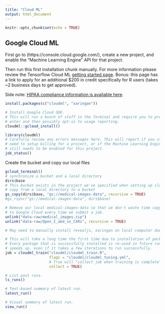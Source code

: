 ```yaml
---
title: "Cloud ML"
output: html_document
---
```


```r
knitr::opts_chunk$set(echo = TRUE)
```

## Google Cloud ML

First go to (https://console.cloud.google.com/), create a new project, and enable the "Machine Learning Engine" API for that project.

Then run this first installation chunk manually. For more information please review
the Tensorflow Cloud ML [getting started page](https://tensorflow.rstudio.com/tools/cloudml/articles/getting_started.html). Bonus: this page has a link to apply for an additional $200 in credit specifically for R users (takes ~2 business days to get approved).

Side note: [HIPAA compliance information is available here](https://cloud.google.com/security/compliance/hipaa/).

```r
install.packages(c("cloudml", "xaringan"))

# Install Google Cloud SDK.
# This will run a bunch of stuff in the Terminal and require you to press
# enter and then possibly opt-in to usage reporting.
cloudml::gcloud_install()

```



```r
library(cloudml)
# Carefully review any errors messages here. This will report if you still
# need to setup billing for a project, or if the Machine Learning Engine API
# still needs to be enabled for this project.
job_status()

```

Create the bucket and copy our local files

```r
gcloud_terminal()
# synchronize a bucket and a local directory
dirs$base
# This bucket exists in the project we've specified when setting up cloudml
# copy from a local directory to a bucket
gs_copy(dirs$base, "gs://medical-images-data", recursive = TRUE)
#gs_rsync("gs://medical-images-data", dirs$base)

# Remove our local medical-images-data so that we don't waste time copying it
# to Google Cloud every time we submit a job.
unlink("data-raw/medical_images.zip")
unlink("data-raw/Open_I_abd_vs_CXRs", recursive = TRUE)
```

```r
# May need to manually install revealjs, xaringan on local computer due to slides.Rmd.

# This will take a long time the first time due to installation of packages, etc.
# Every package that is successfully installed is re-used in future runs, so this
# speeds up, even if it takes a few iterations to run successfully.
job = cloudml_train("cloudml/cloudml_train.R",
                    flags = "cloudml/cloudml_tuning.yml",
                    # True will "collect job when training is complete". See ?cloudml_train
                    collect = TRUE)
```

```r
# List past runs.
ls_runs()

# Text-based summary of latest run.
latest_run()

# Visual summary of latest run.
view_run()
```